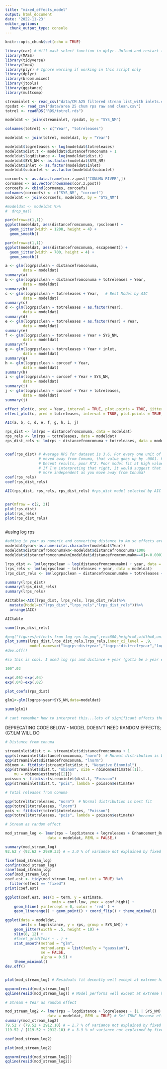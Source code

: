 ```yaml
---
title: "mixed_effects_model"
output: html_document
date: '2022-11-23'
editor_options: 
  chunk_output_type: console
---
```


```r
knitr::opts_chunk$set(echo = TRUE)

library(car) # Will mask select function in dplyr. Unload and restart to revert.
library(MASS)
library(tidyverse)
library(lme4)
library(plyr) # Ignore warning if working in this script only
library(dplyr)
library(broom.mixed)
library(jtools)
library(ggstance)
library(multcomp)

streaminlet <- read_csv("data/CM A25 filtered stream list_with inlets.csv")
rpsdat <- read_csv("data/area 25 chum rps raw and clean.csv")
totrel <- readRDS("RDS/totrel.rds")

```

```r

modeldat <- join(streaminlet, rpsdat, by = "SYS_NM")

colnames(totrel) <- c("Year", "totreleases")

modeldat <- join(totrel, modeldat, by = "Year")

modeldat$logreleases <- log(modeldat$totreleases)
modeldat$dist.t <- modeldat$distancefromconuma + 1
modeldat$logdistance <- log(modeldat$dist.t)
modeldat$SYS_NM <- as.factor(modeldat$SYS_NM)
modeldat$inlet <- as.factor(modeldat$inlet)
modeldat$subinlet <- as.factor(modeldat$subinlet)

corcoefs <- as.data.frame(cor.z.post["CONUMA RIVER",])
cornames <- as.vector(rownames(cor.z.post))
corcoefs <- cbind(cornames, corcoefs)
colnames(corcoefs) <- c("SYS_NM", "corcoef")
modeldat <- join(corcoefs, modeldat, by = "SYS_NM")

#modeldat <- modeldat %>%
#  drop_na()

par(mfrow=c(1,1))
ggplot(modeldat, aes(distancefromconuma, rpsclean)) + 
  geom_jitter(width = 1200, height = 4) + 
  geom_smooth()

par(mfrow=c(1,1))
ggplot(modeldat, aes(distancefromconuma, escapement)) + 
  geom_jitter(width = 700, height = 4) + 
  geom_smooth()

a <- glm(logrpsclean ~ distancefromconuma,
        data = modeldat)
summary(a)
b <- glm(logrpsclean ~ distancefromconuma + totreleases + Year,
        data = modeldat)
summary(b)
c <- glm(logrpsclean ~ totreleases + Year,   # Best Model by AIC
        data = modeldat)
summary(c)
d <- glm(logrpsclean ~ totreleases + as.factor(Year),
        data = modeldat)
summary(d)
e <- glm(logrpsclean ~ totreleases + as.factor(Year) + Year, 
        data = modeldat)
summary(e)
f <- glm(logrpsclean ~ totreleases + Year + SYS_NM,
        data = modeldat)
summary(f)
g <- glm(logrpsclean ~ totreleases + Year + inlet,
        data = modeldat)
summary(g)
h <- glm(logrpsclean ~ corcoef + Year,
        data = modeldat)
summary(h)
i <- glm(logrpsclean ~ corcoef + Year + SYS_NM,
        data = modeldat)
summary(i)
j <- glm(logrpsclean ~ corcoef + Year + totreleases,
        data = modeldat)
summary(j)

effect_plot(c, pred = Year, interval = TRUE, plot.points = TRUE, jitter = .25)
effect_plot(c, pred = totreleases, interval = TRUE, plot.points = TRUE, jitter = .25)

AIC(a, b, c, d, e, f, g, h, i, j)

```

```r

rps_dist <- lm(rps ~ distancefromconuma, data = modeldat)
rps_rels <- lm(rps ~ totreleases, data = modeldat)
rps_dist_rels <- lm(rps ~ distancefromconuma + totreleases, data = modeldat)


coef(rps_dist) # Average RPS for dataset is 3.6. For every one unit of distance
               # moved away from Conuma, that value goes up by .0001. P = 0.0282 
               # Decent results, poor R^2. Poor model fit at high values
               # If I'm interpreting that right, it would suggest that RPS becomes
               # more independent as you move away from Conuma? 
coef(rps_rels)
coef(rps_dist_rels)

AIC(rps_dist, rps_rels, rps_dist_rels) #rps_dist model selected by AIC


par(mfrow = c(2, 2))
plot(rps_dist)
plot(rps_rels)
plot(rps_dist_rels)



```

#using log rps
```r

#adding in year as numeric and converting distance to km so effects are scaled better
modeldat$year<-as.numeric(as.character(modeldat$Year))
modeldat$distancefromconumakm<-modeldat$distancefromconuma/1000
modeldat$distancefromconumakm[modeldat$distancefromconumakm==0]<-0.0001

lrps_dist <- lm(logrpsclean ~ log(distancefromconumakm) + year, data = modeldat)
lrps_rels <- lm(logrpsclean ~ totreleases + year, data = modeldat)
lrps_dist_rels <- lm(logrpsclean ~ distancefromconumakm + totreleases + year, data = modeldat)

summary(lrps_dist)
summary(lrps_dist_rels)
summary(lrps_rels)

AICtable<-AIC(lrps_dist, lrps_rels, lrps_dist_rels)%>%
  mutate(Model=c("lrps_dist","lrps_rels","lrps_dist_rels"))%>%
  arrange(AIC)

AICtable

summ(lrps_dist_rels)

#png("figures/effects from log rps lm.png",res=600,height=6,width=6,units='in')
plot_summs(lrps_dist,lrps_dist_rels,lrps_rels,inner_ci_level = .9,
           model.names=c("logrps~dist+year","logrps~dist+rel+year","logrps~rel+year")) 
#dev.off()

#so this is cool. I used log rps and distance + year (gotta be a year effect included to include temporal trends), and get a stronger distance effect +0.02 log RPS units per km of distance. Thats an exponential relationship between distance and RPS? I think it would work out to a change in RPS of 1.09 (100^2) over 100 km for example? Super interesting effect if RPS increases with distance from the enhancement, combine that with the lower RPS in the 4 enhanced systems and maybe thats evidence of an effect? However R2 is still really low so assuming thats still going to mean that it doesnt really explain much of the variation. 

100^.02

exp(.06)-exp(.04)
exp(.04)-exp(.02)

plot_coefs(rps_dist)


```

```r
glm1<-glm(logrps~year+SYS_NM,data=modeldat)

summ(glm1)

# cant remember how to interpret this...lots of significant effects though.

```

DEPRECATING CODE BELOW - MODEL DOESN'T NEED RANDOM EFFECTS; (G?)LM WILL DO

```r

# Distance from conuma

streaminlet$dist.t <- streaminlet$distancefromconuma + 1 
qqp(streaminlet$distancefromconuma, "norm")  # Normal distribution is best fit
qqp(streaminlet$distancefromconuma, "lnorm")
nbinom <- fitdistr(streaminlet$dist.t, "Negative Binomial")
qqp(streaminlet$dist.t, "nbinom", size = nbinom$estimate[[1]], 
    mu = nbinom$estimate[[2]])
poisson <- fitdistr(streaminlet$dist.t, "Poisson")
qqp(streaminlet$dist.t, "pois", lambda = poisson$estimate)

# Total releases from conuma

qqp(totrel$totreleases, "norm")  # Normal distribution is best fit
qqp(totrel$totreleases, "lnorm")
pois <- fitdistr(totrel$totreleases, "Poisson")
qqp(totrel$totreleases, "pois", lambda = poisson$estimate)


```

```r


# Stream as random effect

mod_stream_log <- lmer(rps ~ logdistance + logreleases + Enhancement_Rank + (1 | SYS_NM), 
                   data = modeldat, REML = FALSE,)

summary(mod_stream_log) 
92.62 / (92.62 + 2989.33) # = 3.0 % of variance not explained by fixed effects is attributed to System

fixef(mod_stream_log)
confint(mod_stream_log)
ranef(mod_stream_log)
coef(mod_stream_log)
coef.est <- tidy(mod_stream_log, conf.int = TRUE) %>%
  filter(effect == "fixed")
print(coef.est)

ggplot(coef.est, aes(x = term, y = estimate,
                     ymin = conf.low, ymax = conf.high)) +
    geom_hline( yintercept = 0, color = 'red' ) +
    geom_linerange() + geom_point() + coord_flip() + theme_minimal()

ggplot(data = modeldat, 
       aes(x = logdistance, y = rps, group = SYS_NM)) +
    geom_jitter(width = .5, height = 10) +
    xlim(8, 12) +
    #facet_grid(Year ~ . ) +
    stat_smooth(method = "glm",
                method.args = list(family = "gaussian"), 
                se = FALSE,
                alpha = 0.5) +
    theme_minimal()
dev.off()


plot(mod_stream_log) # Residuals fit decently well except at extreme high outliers

qqnorm(resid(mod_stream_log))
qqline(resid(mod_stream_log)) # Model performs well except at extreme high outliers

# Stream + Year as random effect

mod_stream_log2 <- lmer(rps ~ logdistance + logreleases + (1 | SYS_NM) + (1 | Year), 
                   data = modeldat, REML = TRUE) # Set TRUE because effects are crossed, not nested
summary(mod_stream_log2)
79.52 / (79.52 + 2912.10) # = 2.7 % of variance not explained by fixed effects attributed to Year
119.52 / (119.52 + 2912.10) # = 3.9 % of variance not explained by fixed effects attributed to System 

coef(mod_stream_log2)

plot(mod_stream_log2) 

qqnorm(resid(mod_stream_log2))
qqline(resid(mod_stream_log2)) 


```
